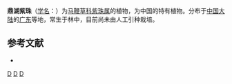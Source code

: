 {{Speciesbox 
| taxon = Callicarpa tingwuensis
| authority = H. T. Chang
}}
'''鼎湖紫珠'''（[[学名|学名]]：{{lang|la|''Callicarpa tingwuensis''}}）为[[马鞭草科|马鞭草科]][[紫珠属|紫珠属]]的植物，为中国的特有植物。分布于[[中国大陆|中国大陆]]的[[广东|广东]]等地，常生于林中，目前尚未由人工引种栽培。

== 参考文献 ==
<div class="references-small">
* {{cite web| url =http://www.bioinfo.cn/db05/KmzwSpecies.php?action=view&id=24015| title =鼎湖紫珠| work =《中国高等植物数据库全库》| publisher =中国科学院微生物研究所| author =昆明植物研究所| accessdate =2009-02-25| deadurl =yes| archiveurl =https://web.archive.org/web/20160305002722/http://www.bioinfo.cn/db05/KmzwSpecies.php?action=view&id=24015| archivedate =2016-03-05}}
</div>
{{Taxonbar}}

[[Category:紫珠属|D]]
[[Category:中國特有植物|D]]
[[Category:广东植物|D]]